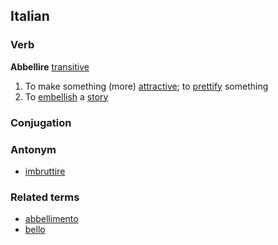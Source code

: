 ==Italian==
===Verb===
'''Abbellire''' [[transitive]]
# To make something (more) [[attractive]]; to [[prettify]] something
# To [[embellish]] a [[story]]
===Conjugation===
{{it-conj-ire-b|abbell|Avere}}
===Antonym===
*[[imbruttire]]
===Related terms===
*[[abbellimento]]
*[[bello]]